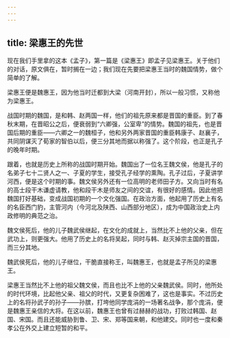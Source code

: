 ```yaml
---
---
---
```

title: 梁惠王的先世
---




现在我们手里拿的这本《孟子》，第一篇是《梁惠王》即孟子见梁惠王。关于他们的对话，原文俱在，暂时搁在一边；我们现在先要把梁惠王当时的魏国情势，做个简单的了解。

梁惠王便是魏惠王，因为他当时迁都到大梁（河南开封），所以一般习惯，又称他为梁惠王。

战国时期的魏国，是和韩、赵两国一样，他们的祖先原来都是晋国的重臣。到了春秋末期，在晋昭公之后，便衰弱到“六卿强，公室卑”的情势。魏国的祖先，也是晋国后期的重臣——六卿之一的魏桓子，他和另外两家晋国的重臣韩康子、赵襄子，共同阴谋灭了荀家的智伯以后，便三分其地而据以称强了。这个阶段，也正是孔子的晚年时期。

跟着，也就是历史上所称的战国时期开始。魏国出了一位名王魏文侯，他是孔子的名弟子七十二贤人之一、子夏的学生，接受孔子经学的熏陶。孔子过后，子夏讲学河西，便是这个时期的事。魏文侯另外还有一位高明的老师田子方。又向当时有名的高士段干木谦虚请教，他和段干木是师友之间的交谊，有很好的感情。因此他把魏国打好基础，变成战国初期的一个文化强国。在政治方面，他起用了历史上有名的名臣西门豹，主管河内（今河北及陕西、山西部分地区），成为中国政治史上内政修明的典范之治。

魏文侯死后，他的儿子魏武侯继起，在文化的成就上，当然比不上他的父亲，但在武功上，则更强大。他用了历史上的名将吴起，同时与韩、赵灭掉宗主国的晋国，而三分其地。

魏武侯死后，他的儿子继位，干脆直接称王，叫魏惠王，也就是孟子所见的梁惠王。

梁惠王当然比不上他的祖父魏文侯，而且也比不上他的父亲魏武侯。同时，他所处的时代环境，比起他父亲、祖父的时代，又更复杂困难了，这也是事实。不过历史上的名将孙武子的孙子——孙膑，打垮他同学庞涓的一场著名战争，那个庞涓，便是魏惠王亲信的大将。在这以前，魏惠王也曾有过赫赫的战功，打败过韩国、赵国、宋国。而且还能威胁到鲁、卫、宋、郑等国来朝，和他建交。同时也一度和秦孝公在外交上建立短暂的和平。